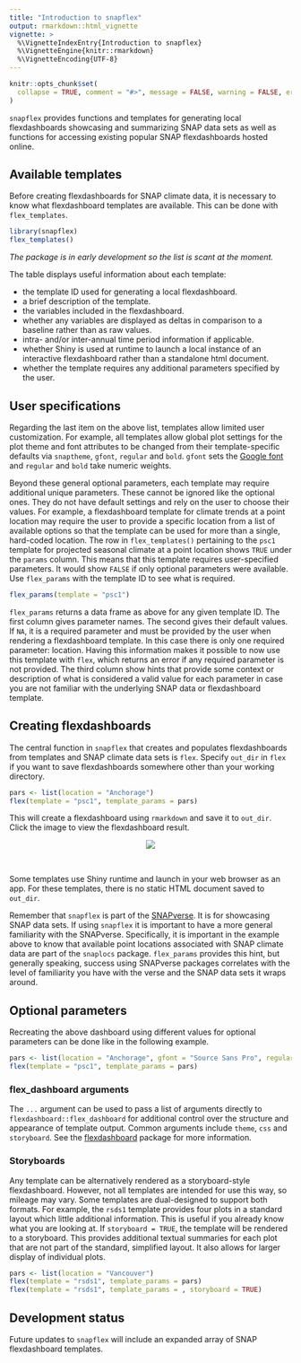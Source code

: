 ```yaml
---
title: "Introduction to snapflex"
output: rmarkdown::html_vignette
vignette: >
  %\VignetteIndexEntry{Introduction to snapflex}
  %\VignetteEngine{knitr::rmarkdown}
  %\VignetteEncoding{UTF-8}
---
```


```r
knitr::opts_chunk$set(
  collapse = TRUE, comment = "#>", message = FALSE, warning = FALSE, error = FALSE, tidy = TRUE, out.width = "100%"
)
```

`snapflex` provides functions and templates for generating local flexdashboards showcasing and summarizing SNAP data sets as well as functions for accessing existing popular SNAP flexdashboards hosted online.

## Available templates

Before creating flexdashboards for SNAP climate data, it is necessary to know what flexdashboard templates are available. This can be done with `flex_templates`.

```r
library(snapflex)
flex_templates()
```

*The package is in early development so the list is scant at the moment.*

The table displays useful information about each template:


* the template ID used for generating a local flexdashboard.
* a brief description of the template.
* the variables included in the flexdashboard.
* whether any variables are displayed as deltas in comparison to a baseline rather than as raw values.
* intra- and/or inter-annual time period information if applicable.
* whether Shiny is used at runtime to launch a local instance of an interactive flexdashboard rather than a standalone html document.
* whether the template requires any additional parameters specified by the user.

## User specifications

Regarding the last item on the above list, templates allow limited user customization.
For example, all templates allow global plot settings for the plot theme and font attributes to be changed from their template-specific defaults via `snaptheme`, `gfont`, `regular` and `bold`. `gfont` sets the [Google font](https://fonts.google.com/) and `regular` and `bold` take numeric weights.

Beyond these general optional parameters, each template may require additional unique parameters. These cannot be ignored like the optional ones. They do not have default settings and rely on the user to choose their values.
For example, a flexdashboard template for climate trends at a point location may require the user to provide a specific location from a list of available options so that the template can be used for more than a single, hard-coded location.
The row in `flex_templates()` pertaining to the `psc1` template for projected seasonal climate at a point location shows `TRUE` under the `params` column. This means that this template requires user-specified parameters.
It would show `FALSE` if only optional parameters were available.
Use `flex_params` with the template ID to see what is required.

```r
flex_params(template = "psc1")
```

`flex_params` returns a data frame as above for any given template ID. The first column gives parameter names. The second gives their default values. If `NA`, it is a required parameter and must be provided by the user when rendering a flexdashboard template.
In this case there is only one required parameter: location. Having this information makes it possible to now use this template with `flex`, which returns an error if any required parameter is not provided.
The third column show hints that provide some context or description of what is considered a valid value for each parameter in case you are not familiar with the underlying SNAP data or flexdashboard template.

## Creating flexdashboards

The central function in `snapflex` that creates and populates flexdashboards from templates and SNAP climate data sets is `flex`.
Specify `out_dir` in `flex` if you want to save flexdashboards somewhere other than your working directory.

```r
pars <- list(location = "Anchorage")
flex(template = "psc1", template_params = pars)
```

This will create a flexdashboard using `rmarkdown` and save it to `out_dir`. Click the image to view the flexdashboard result.

<a href="https://leonawicz.github.io/snapflex/articles/psc1.html"><p style="text-align:center;"><img src="https://github.com/leonawicz/DataVisExamples/blob/master/packages/snapflex.jpg?raw=true"></a></p><br>

Some templates use Shiny runtime and launch in your web browser as an app. For these templates, there is no static HTML document saved to `out_dir`.

Remember that `snapflex` is part of the [SNAPverse](https://leonawicz.github.io/snapverse/). It is for showcasing SNAP data sets. If using `snapflex` it is important to have a more general familiarity with the SNAPverse. Specifically, it is important in the example above to know that available point locations associated with SNAP climate data are part of the `snaplocs` package. `flex_params` provides this hint, but generally speaking, success using SNAPverse packages correlates with the level of familiarity you have with the verse and the SNAP data sets it wraps around.

## Optional parameters

Recreating the above dashboard using different values for optional parameters can be done like in the following example.

```r
pars <- list(location = "Anchorage", gfont = "Source Sans Pro", regular = 300, bold = 400, snaptheme = "theme_snapdark")
flex(template = "psc1", template_params = pars)
```

### flex_dashboard arguments

The `...` argument can be used to pass a list of arguments directly to `flexdashboard::flex_dashboard` for additional control over the structure and appearance of template output.
Common arguments include `theme`, `css` and `storyboard`. See the [flexdashboard](http://rmarkdown.rstudio.com/flexdashboard/) package for more information.

### Storyboards

Any template can be alternatively rendered as a storyboard-style flexdashboard. However, not all templates are intended for use this way, so mileage may vary.
Some templates are dual-designed to support both formats. For example, the `rsds1` template provides four plots in a standard layout which little additional information.
This is useful if you already know what you are looking at. If `storyboard = TRUE`, the template will be rendered to a storyboard.
This provides additional textual summaries for each plot that are not part of the standard, simplified layout. It also allows for larger display of individual plots.

```r
pars <- list(location = "Vancouver")
flex(template = "rsds1", template_params = pars)
flex(template = "rsds1", template_params = , storyboard = TRUE)
```

## Development status

Future updates to `snapflex` will include an expanded array of SNAP flexdashboard templates.
